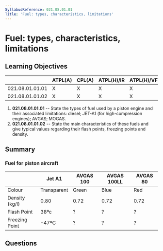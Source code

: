 ```yaml
---
SyllabusReference: 021.08.01.01
Title: 'Fuel: types, characteristics, limitations'
---
```


# Fuel: types, characteristics, limitations

## Learning Objectives

|                 | ATPL(A) | CPL(A) | ATPL(H)/IR | ATPL(H)/VFR | CPL(H) | IR  | CBIR(A) |
| --------------- | ------- | ------ | ---------- | ----------- | ------ | --- | ------- |
| 021.08.01.01.01 | X       | X      | X          | X           | X      |     |         |
| 021.08.01.01.02 | X       | X      | X          | X           | X      |     |         |

1. **021.08.01.01.01** -- State the types of fuel used by a piston engine and
   their associated limitations: diesel; JET-A1 (for high-compression engines);
   AVGAS; MOGAS.
2. **021.08.01.01.02** -- State the main characteristics of these fuels and give
   typical values regarding their flash points, freezing points and density.

## Summary

### Fuel for piston aircraft

|                | Jet A1      | AVGAS 100 | AVGAS 100LL | AVGAS 80 |
| -------------- | ----------- | --------- | ----------- | -------- |
| Colour         | Transparent | Green     | Blue        | Red      |
| Density (kg/l) | 0.80        | 0.72      | 0.72        | 0.72     |
| Flash Point    | 38ºc        | ?         | ?           | ?        |
| Freezing Point | -47ºC       | ?         | ?           | ?        |

<Source href="https://skybrary.aero/articles/ignition-fuels" />

## Questions
